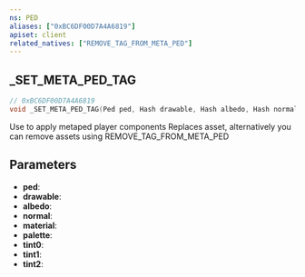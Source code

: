 ```yaml
---
ns: PED
aliases: ["0xBC6DF00D7A4A6819"]
apiset: client
related_natives: ["REMOVE_TAG_FROM_META_PED"]
---
```

## _SET_META_PED_TAG

```c
// 0xBC6DF00D7A4A6819
void _SET_META_PED_TAG(Ped ped, Hash drawable, Hash albedo, Hash normal, Hash material, Hash palette, int tint0, int tint1, int tint2);
```

Use to apply metaped player components
Replaces asset, alternatively you can remove assets using REMOVE_TAG_FROM_META_PED

## Parameters
* **ped**:
* **drawable**:
* **albedo**:
* **normal**:
* **material**:
* **palette**:
* **tint0**:
* **tint1**:
* **tint2**: